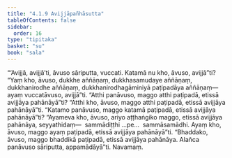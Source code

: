 ```yaml
---
title: "4.1.9 Avijjāpañhāsutta"
tableOfContents: false
sidebar:
  order: 16
type: "tipitaka"
basket: "su"
book: "sala"
---
```



<DynamicBreadcrumb />

<Division number="322" book="sala" bookNo="13" page="451">

<Paragraph number="1344" book="sala">
“‘Avijjā, avijjā’ti, āvuso sāriputta, vuccati. Katamā nu kho, āvuso, avijjā”ti? “Yaṃ kho, āvuso, dukkhe aññāṇaṃ, dukkhasamudaye aññāṇaṃ, dukkhanirodhe aññāṇaṃ, dukkhanirodhagāminiyā paṭipadāya aññāṇaṃ—  ayaṃ vuccatāvuso, avijjā”ti. “Atthi panāvuso, maggo atthi paṭipadā, etissā avijjāya pahānāyā”ti? “Atthi kho, āvuso, maggo atthi paṭipadā, etissā avijjāya pahānāyā”ti. “Katamo panāvuso, maggo katamā paṭipadā, etissā avijjāya pahānāyā”ti? “Ayameva kho, āvuso, ariyo aṭṭhaṅgiko maggo, etissā avijjāya pahānāya, seyyathidaṃ—  sammādiṭṭhi …pe…  sammāsamādhi. Ayaṃ kho, āvuso, maggo ayaṃ paṭipadā, etissā avijjāya pahānāyā”ti. “Bhaddako, āvuso, maggo bhaddikā paṭipadā, etissā avijjāya pahānāya. Alañca panāvuso sāriputta, appamādāyā”ti.

</Paragraph>
</Division>

<Paragraph number="1345" type="center" book="sala">
Navamaṃ.
</Paragraph>